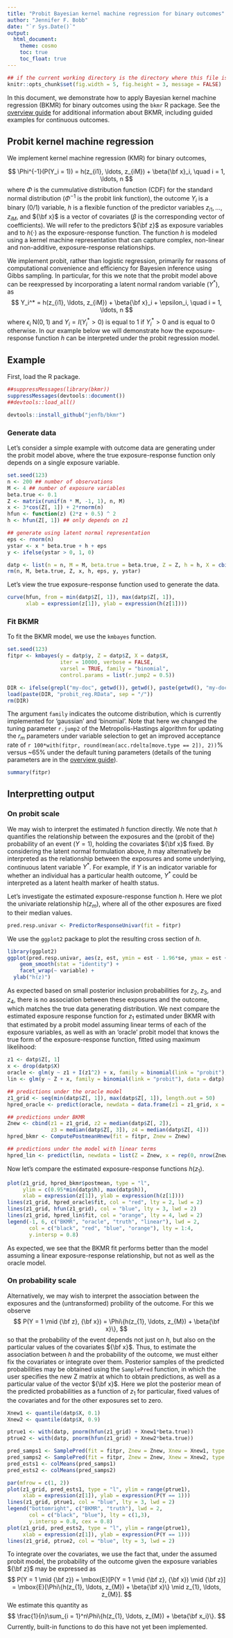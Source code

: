 ```yaml
---
title: "Probit Bayesian kernel machine regression for binary outcomes"
author: "Jennifer F. Bobb"
date: "`r Sys.Date()`"
output: 
  html_document:
    theme: cosmo
    toc: true
    toc_float: true
---
```


```r
## if the current working directory is the directory where this file is located rather than the project directory, set the working directory to the project directory
knitr::opts_chunk$set(fig.width = 5, fig.height = 3, message = FALSE)
```

In this document, we demonstrate how to apply Bayesian kernel machine regression (BKMR) for binary outcomes using the `bkmr` R package. See the [overview guide](https://jenfb.github.io/bkmr/overview.html) for additional information about BKMR, including guided examples for continuous outcomes.

## Probit kernel machine regression

We implement kernel machine regression (KMR) for binary outcomes,  

$$
\Phi^{-1}(P(Y_i = 1)) = h(z_{i1}, \ldots, z_{iM}) + \beta{\bf x}_i, \quad i = 1, \ldots, n
$$
where $\Phi$ is the cummulative distribution function (CDF) for the standard normal distribution ($\Phi^{-1}$ is the probit link function), the outcome $Y_i$ is a binary (0/1) variable, $h$ is a flexible function of the predictor variables $z_{i1}, \ldots, z_{iM}$, and ${\bf x}$ is a vector of covariates ($\beta$ is the corresponding vector of coefficients). We will refer to the predictors ${\bf z}$ as exposure variables and to $h(\cdot)$ as the exposure-response function. The function $h$ is modeled using a kernel machine representation that can capture complex, non-linear and non-additive, exposure-response relationships.

We implement probit, rather than logistic regression, primarily for reasons of computational convenience and efficiency for Bayesien inference using Gibbs sampling. In particular, for this we note that the probit  model above can be reexpressed by incorporating a latent normal random variable ($Y^*$), as 
$$
Y_i^* = h(z_{i1}, \ldots, z_{iM}) + \beta{\bf x}_i + \epsilon_i, \quad i = 1, \ldots, n
$$
where $\epsilon_i ~ \mbox{N}(0,1)$ and $Y_i = I(Y_i^* > 0)$ is equal to 1 if $Y_i^* > 0$ and is equal to 0 otherwise. In our example below we will demonstrate how the exposure-response function $h$ can be interpreted under the probit regression model.

## Example

First, load the R package.
```r
##suppressMessages(library(bkmr))
suppressMessages(devtools::document())
##devtools::load_all()
```
```r
devtools::install_github("jenfb/bkmr")
```

### Generate data

Let's consider a simple example with outcome data are generating under the probit model above, where the true exposure-response function only depends on a single exposure variable. 

```r
set.seed(123)
n <- 200 ## number of observations
M <- 4 ## number of exposure variables
beta.true <- 0.1
Z <- matrix(runif(n * M, -1, 1), n, M)
x <- 3*cos(Z[, 1]) + 2*rnorm(n)
hfun <- function(z) (2*z + 0.5) ^ 2
h <- hfun(Z[, 1]) ## only depends on z1

## generate using latent normal representation
eps <- rnorm(n)
ystar <- x * beta.true + h + eps
y <- ifelse(ystar > 0, 1, 0)

datp <- list(n = n, M = M, beta.true = beta.true, Z = Z, h = h, X = cbind(x), y = y, eps = eps, ystar = ystar)
rm(n, M, beta.true, Z, x, h, eps, y, ystar)
```

Let's view the true exposure-response function used to generate the data.
```r
curve(hfun, from = min(datp$Z[, 1]), max(datp$Z[, 1]),
      xlab = expression(z[1]), ylab = expression(h(z[1])))
```

### Fit BKMR 

To fit the BKMR model, we use the `kmbayes` function. 
```r
set.seed(123)
fitpr <- kmbayes(y = datp$y, Z = datp$Z, X = datp$X, 
                 iter = 10000, verbose = FALSE, 
                 varsel = TRUE, family = "binomial",
                 control.params = list(r.jump2 = 0.5))
```
```r
DIR <- ifelse(grepl("my-doc", getwd()), getwd(), paste(getwd(), "my-doc", sep = "/"))
load(paste(DIR, "probit_reg.RData", sep = "/"))
rm(DIR)
```
The argument `family` indicates the outcome distribution, which is currently implemented for 'gaussian' and 'binomial'. Note that here we changed the tuning parameter `r.jump2` of the Metropolis-Hastings algorithm for updating the $r_m$ parameters under variable selection to get an improved acceptance rate of `r 100*with(fitpr, round(mean(acc.rdelta[move.type == 2]), 2))`% versus ~65% under the default tuning parameters (details of the tuning parameters are in the [overview guide](https://jenfb.github.io/bkmr/overview.html)).

```r
summary(fitpr)
```

## Interpretting output

### On probit scale

We may wish to interpret the estimated $h$ function directly. We note that $h$ quantifies the relationship between the exposures and the (probit of the) probability of an event ($Y = 1$), holding the covariates ${\bf x}$ fixed. By considering the latent normal formulation above, $h$ may alternatively be interpreted as the relationship between the exposures and some underlying, continuous latent variable $Y^*$. For example, if $Y$ is an indicator variable for whether an individual has a particular health outcome, $Y^*$ could be interpreted as a latent health marker of health status.

Let's investigate the estimated exposure-response function $h$. Here we plot the univariate relationship h($z_m$), where all of the other exposures are fixed to their median values.

```r
pred.resp.univar <- PredictorResponseUnivar(fit = fitpr)
```
We use the `ggplot2` package to plot the resulting cross section of $h$.
```r
library(ggplot2)
ggplot(pred.resp.univar, aes(z, est, ymin = est - 1.96*se, ymax = est + 1.96*se)) + 
    geom_smooth(stat = "identity") + 
    facet_wrap(~ variable) +
  ylab("h(z)")
```

As expected based on small posterior inclusion probabilities for $z_2$, $z_3$, and $z_4$, there is no association between these exposures and the outcome, which matches the true data generating distribution. We next compare the estimated exposure response function for $z_1$ estimated under BKMR with that estimated by a probit model assuming linear terms of each of the exposure variables, as well as with an 'oracle' probit model that knows the true form of the exposure-response function, fitted using maximum likelihood:

```r
z1 <- datp$Z[, 1]
x <- drop(datp$X)
oracle <- glm(y ~ z1 + I(z1^2) + x, family = binomial(link = "probit"), data = datp)
lin <- glm(y ~ Z + x, family = binomial(link = "probit"), data = datp)

## predictions under the oracle model
z1_grid <- seq(min(datp$Z[, 1]), max(datp$Z[, 1]), length.out = 50)
hpred_oracle <- predict(oracle, newdata = data.frame(z1 = z1_grid, x = 0), se.fit = TRUE)

## predictions under BKMR
Znew <- cbind(z1 = z1_grid, z2 = median(datp$Z[, 2]), 
              z3 = median(datp$Z[, 3]), z4 = median(datp$Z[, 4]))
hpred_bkmr <- ComputePostmeanHnew(fit = fitpr, Znew = Znew)

## predictions under the model with linear terms
hpred_lin <- predict(lin, newdata = list(Z = Znew, x = rep(0, nrow(Znew))), se.fit = TRUE)
```

Now let's compare the estimated exposure-response functions $h(z_1)$.
```r
plot(z1_grid, hpred_bkmr$postmean, type = "l", 
     ylim = c(0.95*min(datp$h), max(datp$h)), 
     xlab = expression(z[1]), ylab = expression(h(z[1])))
lines(z1_grid, hpred_oracle$fit, col = "red", lty = 2, lwd = 2)
lines(z1_grid, hfun(z1_grid), col = "blue", lty = 3, lwd = 2)
lines(z1_grid, hpred_lin$fit, col = "orange", lty = 4, lwd = 2)
legend(-1, 6, c("BKMR", "oracle", "truth", "linear"), lwd = 2, 
       col = c("black", "red", "blue", "orange"), lty = 1:4, 
       y.intersp = 0.8)
```

As expected, we see that the BKMR fit performs better than the model assuming a linear exposure-response relationship, but not as well as the oracle model. 

### On probability scale

Alternatively, we may wish to interpret the association between the exposures and the (untransformed) probility of the outcome. For this we observe 
$$
P(Y = 1 \mid {\bf z}, {\bf x}) = \Phi\{h(z_{1}, \ldots, z_{M}) + \beta{\bf x}\},
$$
so that the probability of the event depends not just on $h$, but also on the particular values of the covariates ${\bf x}$. Thus, to estimate the association between $h$ and the probability of the outcome, we must either fix the covariates or integrate over them. Posterior samples of the predicted probabilities may be obtained using the `SamplePred` function, in which the user specifies the new Z matrix at which to obtain predictions, as well as a particular value of the vector ${\bf x}$. Here we plot the posterior mean of the predicted probabilities as a function of $z_1$ for particular, fixed values of the covariates and for the other exposures set to zero.

```r
Xnew1 <- quantile(datp$X, 0.1)
Xnew2 <- quantile(datp$X, 0.9)

ptrue1 <- with(datp, pnorm(hfun(z1_grid) + Xnew1*beta.true))
ptrue2 <- with(datp, pnorm(hfun(z1_grid) + Xnew2*beta.true))

pred_samps1 <- SamplePred(fit = fitpr, Znew = Znew, Xnew = Xnew1, type = "response")
pred_samps2 <- SamplePred(fit = fitpr, Znew = Znew, Xnew = Xnew2, type = "response")
pred_ests1 <- colMeans(pred_samps1)
pred_ests2 <- colMeans(pred_samps2)

par(mfrow = c(1, 2))
plot(z1_grid, pred_ests1, type = "l", ylim = range(ptrue1),
     xlab = expression(z[1]), ylab = expression(P(Y == 1)))
lines(z1_grid, ptrue1, col = "blue", lty = 3, lwd = 2)
legend("bottomright", c("BKMR", "truth"), lwd = 2, 
       col = c("black", "blue"), lty = c(1,3), 
       y.intersp = 0.8, cex = 0.8)
plot(z1_grid, pred_ests2, type = "l", ylim = range(ptrue1),
     xlab = expression(z[1]), ylab = expression(P(Y == 1)))
lines(z1_grid, ptrue2, col = "blue", lty = 3, lwd = 2)
```


To integrate over the covariates, we use the fact that, under the assumed probit model, the probability of the outcome given the exposure variables ${\bf z}$ may be expressed as
$$
P(Y = 1 \mid {\bf z})
= \mbox{E}[P(Y = 1 \mid {\bf z}, {\bf x}) \mid {\bf z}]
= \mbox{E}[\Phi\{h(z_{1}, \ldots, z_{M}) + \beta{\bf x}\} \mid z_{1}, \ldots, z_{M}].
$$
We estimate this quantity as 
$$
\frac{1}{n}\sum_{i = 1}^n\Phi\{h(z_{1}, \ldots, z_{M}) + \beta{\bf x_i}\}.
$$
Currently, built-in functions to do this have not yet been implemented.






















